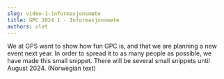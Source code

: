 ```yaml
---
slug: video-1-informasjonsmøte
title: GPC 2024 1 - Informasjonsmøte
authors: olet
---
```



We at GPS want to show how fun GPC is, and that we are planning a new event next year. In order to spread it to as many people as possible, we have made this small snippet. There will be several small snippets until August 2024.
(Norwegian text)

<Embed youTubeId="2kmaxUxXOSU" />
